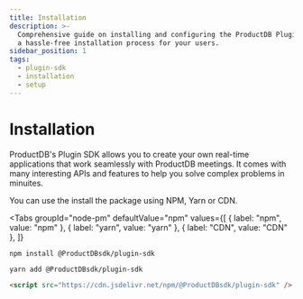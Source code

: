 ```yaml
---
title: Installation
description: >-
  Comprehensive guide on installing and configuring the ProductDB Plugin SDK. Ensure
  a hassle-free installation process for your users.
sidebar_position: 1
tags:
  - plugin-sdk
  - installation
  - setup
---
```


# Installation

ProductDB's Plugin SDK allows you to create your own real-time applications that work
seamlessly with ProductDB meetings. It comes with many interesting APIs and features
to help you solve complex problems in minuites.

You can use the install the package using NPM, Yarn or CDN.


<Tabs
  groupId="node-pm"
  defaultValue="npm"
  values={[
    { label: "npm", value: "npm" },
    { label: "yarn", value: "yarn" },
    { label: "CDN", value: "CDN" },
  ]}
>
  <TabItem value="npm">

```shell
npm install @ProductDBsdk/plugin-sdk
```

  </TabItem>
  <TabItem value="yarn">

```shell
yarn add @ProductDBsdk/plugin-sdk
```

  </TabItem>
  <TabItem value="CDN">

```html
<script src="https://cdn.jsdelivr.net/npm/@ProductDBsdk/plugin-sdk" />
```

  </TabItem>
</Tabs>

<head>
  <title>Plugin SDK Installation</title>
  <meta
    name="description"
    content="Comprehensive guide on installing and configuring the ProductDB Plugin SDK. Ensure a hassle-free installation process for your users."
  />
</head>
